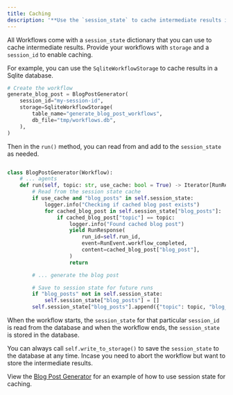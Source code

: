 ```yaml
---
title: Caching
description: '**Use the `session_state` to cache intermediate results in a database.**'
---
```


All Workflows come with a `session_state` dictionary that you can use to cache intermediate results. Provide your workflows with `storage` and a `session_id` to enable caching.

For example, you can use the `SqliteWorkflowStorage` to cache results in a Sqlite database.

```python
# Create the workflow
generate_blog_post = BlogPostGenerator(
    session_id="my-session-id",
    storage=SqliteWorkflowStorage(
        table_name="generate_blog_post_workflows",
        db_file="tmp/workflows.db",
    ),
)
```

Then in the `run()` method, you can read from and add to the `session_state` as needed.

```python

class BlogPostGenerator(Workflow):
    # ... agents
    def run(self, topic: str, use_cache: bool = True) -> Iterator[RunResponse]:
        # Read from the session state cache
        if use_cache and "blog_posts" in self.session_state:
            logger.info("Checking if cached blog post exists")
            for cached_blog_post in self.session_state["blog_posts"]:
                if cached_blog_post["topic"] == topic:
                    logger.info("Found cached blog post")
                    yield RunResponse(
                        run_id=self.run_id,
                        event=RunEvent.workflow_completed,
                        content=cached_blog_post["blog_post"],
                    )
                    return

        # ... generate the blog post

        # Save to session state for future runs
        if "blog_posts" not in self.session_state:
            self.session_state["blog_posts"] = []
        self.session_state["blog_posts"].append({"topic": topic, "blog_post": self.writer.run_response.content})
```

When the workflow starts, the `session_state` for that particular `session_id` is read from the database and when the workflow ends, the `session_state` is stored in the database.

<Tip>

You can always call `self.write_to_storage()` to save the `session_state` to the database at any time. Incase you need to abort the workflow but want to store the intermediate results.

</Tip>

View the [Blog Post Generator](/workflows/introduction#full-example-blog-post-generator) for an example of how to use session state for caching.
